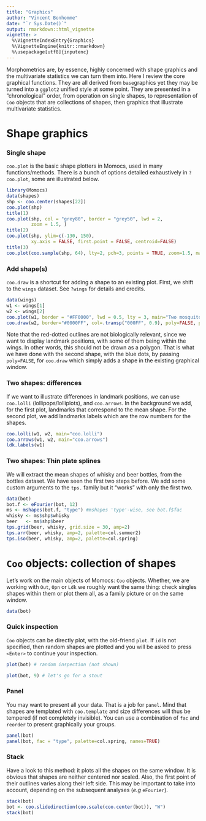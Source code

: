 ```yaml
---
title: "Graphics"
author: "Vincent Bonhomme"
date: "`r Sys.Date()`"
output: rmarkdown::html_vignette
vignette: >
  %\VignetteIndexEntry{Graphics}
  %\VignetteEngine{knitr::rmarkdown}
  %\usepackage[utf8]{inputenc}
---
```


Morphometrics are, by essence, highly concerned with shape graphics and the multivariate statistics we can turn them into. Here I review the core graphical 
functions. They are all derived from `base`graphics yet they may be turned into a `ggplot2` unified style at some point. They are presented in a "chronological" order, from operation on single shapes, to representation of `Coo` objects that are collections of shapes, then graphics that illustrate multivariate statistics.

# Shape graphics
### Single shape
`coo.plot` is the basic shape plotters in Momocs, used in many functions/methods. 
There is a bunch of options detailed exhaustively in `?coo.plot`, some are illustrated below.

```r
library(Momocs)
data(shapes)
shp <- coo.center(shapes[22])
coo.plot(shp)
title(1)
coo.plot(shp, col = "grey80", border = "grey50", lwd = 2,
         zoom = 1.5, )
title(2)
coo.plot(shp, ylim=c(-130, 150),
         xy.axis = FALSE, first.point = FALSE, centroid=FALSE)
title(3)
coo.plot(coo.sample(shp, 64), lty=2, pch=3, points = TRUE, zoom=1.5, main="4")
```

### Add shape(s)
`coo.draw` is a shortcut for adding a shape to an existing plot. First, we shift to the `wings` dataset. See `?wings` for details and credits.

```r
data(wings)
w1 <- wings[1]
w2 <- wings[2]
coo.plot(w1, border = "#FF0000", lwd = 0.5, lty = 3, main="Two mosquito wings")
coo.draw(w2, border="#0000FF", col=.transp("000FF", 0.9), poly=FALSE, pch=20)
```

Note that the red-dotted outlines are not biologically relevant, since we want to display landmark positions, with some of them being within the wings. In other words, this should not be drawn as a polygon. That is what we have done with the second shape, with the blue dots, by passing `poly=FALSE`, for `coo.draw` which simply adds a shape in the existing graphical window.

### Two shapes: differences
If we want to illustrate differences in landmark positions, we can use `coo.lolli` (lollipops/lolliplots), and `coo.arrows`. In the background we add, for the first plot, landmarks that correspond to the mean shape. For the second plot, we add landmarks labels which are the row numbers for the shapes.

```r
coo.lolli(w1, w2, main="coo.lolli")
coo.arrows(w1, w2, main="coo.arrows")
ldk.labels(w1)
```
  
### Two shapes: Thin plate splines
We will extract the mean shapes of whisky and beer bottles, from the bottles dataset. We have seen the first two steps before. We add some custom arguments to the `tps.` family but it "works" with only the first two.
```r
data(bot)
bot.f <- eFourier(bot, 12)
ms <- mshapes(bot.f, "type") #mshapes 'type'-wise, see bot.f$fac
whisky <- ms$shp$whisky
beer   <- ms$shp$beer 
tps.grid(beer, whisky, grid.size = 30, amp=2)
tps.arr(beer, whisky, amp=2, palette=col.summer2)
tps.iso(beer, whisky, amp=2, palette=col.spring)
```

# `Coo` objects: collection of shapes

Let's work on the main objects of Momocs: `Coo` objects. Whether, we are working with `Out`, `Opn` or `Ldk` we roughly want the same thing: check singles shapes within them or plot them all, as a family picture or on the same window.
```r
data(bot)
```

### Quick inspection
`Coo` objects can be directly plot, with the old-friend `plot`. If `id` is not specified, then random shapes are plotted and you will be asked to press `<Enter>` to continue your inspection.
```r
plot(bot) # random inspection (not shown)
```
```r
plot(bot, 9) # let's go for a stout
```

### Panel
You may want to present all your data. That is a job for `panel`. Mind that shapes are templated with `coo.template` and size differences will thus be tempered (if not completely invisible). You can use a combination of `fac` and `reorder` to present graphically your groups.

```r
panel(bot)
panel(bot, fac = "type", palette=col.spring, names=TRUE)
```

### Stack
Have a look to this method: it plots all the shapes on the same window. It is obvious that shapes are neither centered nor scaled. Also, the first point of their outlines varies along their left side. This may be important to take into account, depending on the subsequent analyses (*e.g* `eFourier`).
```r
stack(bot)
bot <- coo.slidedirection(coo.scale(coo.center(bot)), "W")
stack(bot)
```

  